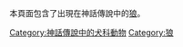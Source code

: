 本頁面包含了出現在神話傳說中的[[狼|狼]]。
{{Commonscat|Mythological wolves}}

[[Category:神話傳說中的犬科動物|Category:神話傳說中的犬科動物]]
[[Category:狼|Category:狼]]